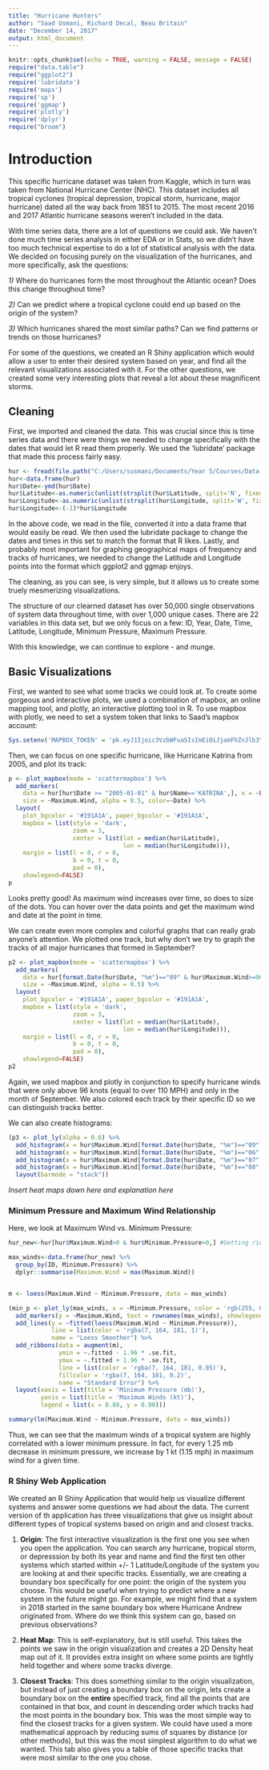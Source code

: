 ---
title: "Hurricane Hunters"
author: "Saad Usmani, Richard Decal, Beau Britain"
date: "December 14, 2017"
output: html_document
---

```{r setup, include=FALSE}
knitr::opts_chunk$set(echo = TRUE, warning = FALSE, message = FALSE)
require("data.table")
require("ggplot2")
require('lubridate')
require('maps')
require('sp')
require('ggmap')
require('plotly')
require('dplyr')
require("broom")
```

# Introduction

This specific hurricane dataset was taken from Kaggle, which in turn was taken from National Hurricane Center (NHC). This dataset includes all tropical cyclones (tropical depression, tropical storm, hurricane, major hurricane) dated all the way back from 1851 to 2015. The most recent 2016 and 2017 Atlantic hurricane seasons weren't included in the data.

With time series data, there are a lot of questions we could ask. We haven't done much time series analysis in either EDA or in Stats, so we didn't have too much technical expertise to do a lot of statistical analysis with the data. We decided on focusing purely on the visualization of the hurricanes, and more specifically, ask the questions:

*1)* Where do hurricanes form the most throughout the Atlantic ocean? Does this change throughout time?

*2)* Can we predict where a tropical cyclone could end up based on the origin of the system?

*3)* Which hurricanes shared the most similar paths? Can we find patterns or trends on those hurricanes?

For some of the questions, we created an R Shiny application which would allow a user to enter their desired system based on year, and find all the relevant visualizations associated with it. For the other questions, we created some very interesting plots that reveal a lot about these magnificent storms. 

## Cleaning

First, we imported and cleaned the data. This was crucial since this is time series data and there were things we needed to change specifically with the dates that would let R read them properly. We used the 'lubridate' package that made this process fairly easy. 

```{r}
hur <- fread(file.path("C:/Users/susmani/Documents/Year 5/Courses/Data Munging/GroupProject2/hurricane.csv"),na.strings = c("PrivacySuppressed", "NULL"))
hur<-data.frame(hur)
hur$Date<-ymd(hur$Date)
hur$Latitude<-as.numeric(unlist(strsplit(hur$Latitude, split='N', fixed=TRUE)))
hur$Longitude<-as.numeric(unlist(strsplit(hur$Longitude, split='W', fixed=TRUE)))
hur$Longitude<-(-1)*hur$Longitude
```

In the above code, we read in the file, converted it into a data frame that would easily be read. We then used the lubridate package to change the dates and times in this set to match the format that R likes. Lastly, and probably most important for graphing geographical maps of frequency and tracks of hurricanes, we needed to change the Latitude and Longitude points into the format which ggplot2 and ggmap enjoys. 

The cleaning, as you can see, is very simple, but it allows us to create some truely mesmerizing visualizations. 

The structure of our clearned dataset has over 50,000 single observations of system data throughout time, with over 1,000 unique cases. There are 22 variables in this data set, but we only focus on a few: ID, Year, Date, Time, Latitude, Longitude, Minimum Pressure, Maximum Pressure.

With this knowledge, we can continue to explore - and munge. 

## Basic Visualizations

First, we wanted to see what some tracks we could look at. To create some gorgeous and interactive plots, we used a combination of mapbox, an online mapping tool, and plotly, an interactive plotting tool in R. To use mapbox with plotly, we need to set a system token that links to Saad's mapbox account:

```{r}
Sys.setenv('MAPBOX_TOKEN' = 'pk.eyJ1Ijoic3VzbWFuaSIsImEiOiJjamFhZnJlb3YwczdmMzJxaXlmcHJ0ZGZ2In0.vdCC--CzL7cM-XsG8yCrFw')
```

Then, we can focus on one specific hurricane, like Hurricane Katrina from 2005, and plot its track:

\bigskip

```{r}
p <- plot_mapbox(mode = 'scattermapbox') %>%
  add_markers(
    data = hur[hur$Date >= "2005-01-01" & hur$Name=='KATRINA',], x = ~Longitude, y = ~Latitude, text=~paste('Name: ', Name, '<br>Max Wind:', Maximum.Wind, '<br>Date: ', Date), split=~Name,
    size = ~Maximum.Wind, alpha = 0.5, color=~Date) %>%
  layout(
    plot_bgcolor = '#191A1A', paper_bgcolor = '#191A1A',
    mapbox = list(style = 'dark',
                  zoom = 3,
                  center = list(lat = median(hur$Latitude),
                                lon = median(hur$Longitude))),
    margin = list(l = 0, r = 0,
                  b = 0, t = 0,
                  pad = 0),
    showlegend=FALSE)
p
```

\bigskip

Looks pretty good! As maximum wind increases over time, so does to size of the dots. You can hover over the data points and get the maximum wind and date at the point in time. 
\bigskip

We can create even more complex and colorful graphs that can really grab anyone's attention. We plotted one track, but why don't we try to graph the tracks of all major hurricanes that formed in September?

```{r}
p2 <- plot_mapbox(mode = 'scattermapbox') %>%
  add_markers(
    data = hur[format.Date(hur$Date, "%m")=="09" & hur$Maximum.Wind>=96,], x = ~Longitude, y = ~Latitude, text=~paste('Name: ', Name, '<br>Max Wind:', Maximum.Wind, '<br>Date: ', Date), color=~ID,
    size = ~Maximum.Wind, alpha = 0.5) %>%
  layout(
    plot_bgcolor = '#191A1A', paper_bgcolor = '#191A1A',
    mapbox = list(style = 'dark',
                  zoom = 3,
                  center = list(lat = median(hur$Latitude),
                                lon = median(hur$Longitude))),
    margin = list(l = 0, r = 0,
                  b = 0, t = 0,
                  pad = 0),
    showlegend=FALSE)
p2
```

\bigskip

Again, we used mapbox and plotly in conjunction to specify hurricane winds that were only above 96 knots (equal to over 110 MPH) and only in the month of September. We also colored each track by their specific ID so we can distinguish tracks better. 

We can also create histograms:

```{r}
(p3 <- plot_ly(alpha = 0.6) %>%
  add_histogram(x = hur$Maximum.Wind[format.Date(hur$Date, "%m")=="09" & hur$Maximum.Wind>0], name = 'September', autobinx=TRUE) %>%
  add_histogram(x = hur$Maximum.Wind[format.Date(hur$Date, "%m")=="06" & hur$Maximum.Wind>0], name = 'June') %>%
  add_histogram(x = hur$Maximum.Wind[format.Date(hur$Date, "%m")=="07" & hur$Maximum.Wind>0], name = 'July') %>%
  add_histogram(x = hur$Maximum.Wind[format.Date(hur$Date, "%m")=="08" & hur$Maximum.Wind>0], name = 'August') %>%
  layout(barmode = "stack"))
```

*Insert heat maps down here and explanation here*

### Minimum Pressure and Maximum Wind Relationship

Here, we look at Maximum Wind vs. Minimum Pressure:

```{r}
hur_new<-hur[hur$Maximum.Wind>0 & hur$Minimum.Pressure>0,] #Getting rid of negative values

max_winds<-data.frame(hur_new) %>%
  group_by(ID, Minimum.Pressure) %>%
  dplyr::summarise(Maximum.Wind = max(Maximum.Wind))


m <- loess(Maximum.Wind ~ Minimum.Pressure, data = max_winds)

(min_p <- plot_ly(max_winds, x = ~Minimum.Pressure, color = 'rgb(255, 0, 0)') %>%
  add_markers(y = ~Maximum.Wind, text = rownames(max_winds), showlegend = FALSE, opacity = 0.5) %>%
  add_lines(y = ~fitted(loess(Maximum.Wind ~ Minimum.Pressure)),
            line = list(color = 'rgba(7, 164, 181, 1)'),
            name = "Loess Smoother") %>%
  add_ribbons(data = augment(m),
              ymin = ~.fitted - 1.96 * .se.fit,
              ymax = ~.fitted + 1.96 * .se.fit,
              line = list(color = 'rgba(7, 164, 181, 0.05)'),
              fillcolor = 'rgba(7, 164, 181, 0.2)',
              name = "Standard Error") %>%
  layout(xaxis = list(title = 'Minimum Pressure (mb)'),
         yaxis = list(title = 'Maximum Winds (kt)'),
         legend = list(x = 0.80, y = 0.90)))

summary(lm(Maximum.Wind ~ Minimum.Pressure, data = max_winds))
```

Thus, we can see that the maximum winds of a tropical system are highly correlated with a lower minimum pressure. In fact, for every 1.25 mb decrease in minimum pressure, we increase by 1 kt (1.15 mph) in maximum wind for a given time.

### R Shiny Web Application

We created an R Shiny Application that would help us visualize different systems and answer some questions we had about the data. The current version of th application has three visualizations that give us insight about different types of tropical systems based on origin and and closest tracks.

1) $\textbf{Origin}$: The first interactive visualization is the first one you see when you open the application. You can search any hurricane, tropical storm, or depresssion by both its year and name and find the first ten other systems which started within +/- 1 Latitude/Longitude of the system you are looking at and their specific tracks. Essentially, we are creating a boundary box specifically for one point: the origin of the system you choose. This would be useful when trying to predict where a new system in the future might go. For example, we might find that a system in 2018 started in the same boundary box where Hurricane Andrew originated from. Where do we think this system can go, based on previous observations?

2) $\textbf{Heat Map}$: This is self-explanatory, but is still useful. This takes the points we saw in the origin visualization and creates a 2D Density heat map out of it. It provides extra insight on where some points are tightly held together and where some tracks diverge.

3) $\textbf{Closest Tracks}$: This does something similar to the origin visualization, but instead of just creating a boundary box on the origin, lets create a boundary box on the $\textbf{entire}$ specified track, find all the points that are contained in that box, and count in descending order which tracks had the most points in the boundary box. This was the most simple way to find the closest tracks for a given system. We could have used a more mathematical approach by reducing sums of squares by distance (or other methods), but this was the most simplest algorithm to do what we wanted. This tab also gives you a table of those specific tracks that were most similar to the one you chose. 